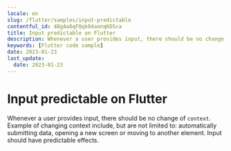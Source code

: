 ```yaml
---
locale: en
slug: /flutter/samples/input-predictable
contentful_id: 4BgAa8qFQqk04aonqKDSca
title: Input predictable on Flutter
description: Whenever a user provides input, there should be no change of context.
keywords: [Flutter code sample]
date: 2023-01-23
last_update:
  date: 2023-01-23
---
```


# Input predictable on Flutter

Whenever a user provides input, there should be no change of `context`. Example of changing context include, but are not limited to: automatically submitting data, opening a new screen or moving to another element. Input should have predictable effects.

<CodeSample id="input-predictable" locale="en" platform="flutter"/>
